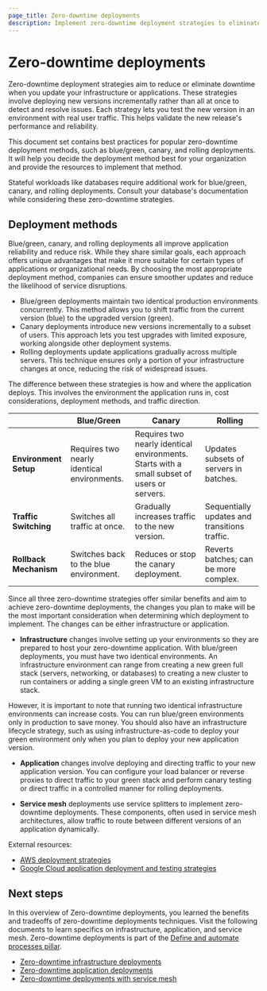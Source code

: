 ```yaml
---
page_title: Zero-downtime deployments
description: Implement zero-downtime deployment strategies to eliminate service disruption during updates and enable continuous delivery with minimal risk.
---
```


# Zero-downtime deployments

Zero-downtime deployment strategies aim to reduce or eliminate downtime when you update your infrastructure or applications. These strategies involve deploying new versions incrementally rather than all at once to detect and resolve issues. Each strategy lets you test the new version in an environment with real user traffic. This helps validate the new release's performance and reliability.

This document set contains best practices for popular zero-downtime deployment methods, such as blue/green, canary, and rolling deployments. It will help you decide the deployment method best for your organization and provide the resources to implement that method.

<Note>

Stateful workloads like databases require additional work for blue/green, canary, and rolling deployments. Consult your database's documentation while considering these zero-downtime strategies.

</Note>

## Deployment methods

Blue/green, canary, and rolling deployments all improve application reliability and reduce risk. While they share similar goals, each approach offers unique advantages that make it more suitable for certain types of applications or organizational needs. By choosing the most appropriate deployment method, companies can ensure smoother updates and reduce the likelihood of service disruptions.

- Blue/green deployments maintain two identical production environments concurrently. This method allows you to shift traffic from the current version (blue) to the upgraded version (green).
- Canary deployments introduce new versions incrementally to a subset of users. This approach lets you test upgrades with limited exposure, working alongside other deployment systems.
- Rolling deployments update applications gradually across multiple servers. This technique ensures only a portion of your infrastructure changes at once, reducing the risk of widespread issues.

The difference between these strategies is how and where the application deploys. This involves the environment the application runs in, cost considerations, deployment methods, and traffic direction.

|                       | Blue/Green                                      | Canary                                                                                      | Rolling                                         |
|-----------------------|-------------------------------------------------|---------------------------------------------------------------------------------------------|-------------------------------------------------|
| **Environment Setup** | Requires two nearly identical environments.     | Requires two nearly identical environments. Starts with a small subset of users or servers. | Updates subsets of servers in batches.          |
| **Traffic Switching** | Switches all traffic at once.                   | Gradually increases traffic to the new version.                                             | Sequentially updates and transitions traffic.   |
| **Rollback Mechanism**| Switches back to the blue environment.          | Reduces or stop the canary deployment.                                                      | Reverts batches; can be more complex.           |

Since all three zero-downtime strategies offer similar benefits and aim to achieve zero-downtime deployments, the changes you plan to make will be the most important consideration when determining which deployment to implement. The changes can be either infrastructure or application.

- **Infrastructure** changes involve setting up your environments so they are prepared to host your zero-downtime application. With blue/green deployments, you must have two identical environments. An infrastructure environment can range from creating a new green full stack (servers, networking, or databases) to creating a new cluster to run containers or adding a single green VM to an existing infrastructure stack.

 However, it is important to note that running two identical infrastructure environments can increase costs. You can run blue/green environments only in production to save money. You should also have an infrastructure lifecycle strategy, such as using infrastructure-as-code to deploy your green environment only when you plan to deploy your new application version.

- **Application** changes involve deploying and directing traffic to your new application version. You can configure your load balancer or reverse proxies to direct traffic to your green stack and perform canary testing or direct traffic in a controlled manner for rolling deployments.

- **Service mesh** deployments use service splitters to implement zero-downtime deployments. These components, often used in service mesh architectures, allow traffic to route between different versions of an application dynamically.

External resources:
- [AWS deployment strategies](https://docs.aws.amazon.com/whitepapers/latest/overview-deployment-options/deployment-strategies.html)
- [Google Cloud application deployment and testing strategies](https://cloud.google.com/architecture/application-deployment-and-testing-strategies)

## Next steps

In this overview of Zero-downtime deployments, you learned the benefits and tradeoffs of zero-downtime deployments techniques. Visit the following documents to learn specifics on infrastructure, application, and service mesh. Zero-downtime deployments is part of the [Define and automate processes pillar](/well-architected-framework/define-and-automate-processes).

- [Zero-downtime infrastructure deployments](/well-architected-framework/define-and-automate-processes/deploy/zero-downtime-deployments/infrastructure)
- [Zero-downtime application deployments](/well-architected-framework/define-and-automate-processes/deploy/zero-downtime-deployments/applications)
- [Zero-downtime deployments with service mesh](/well-architected-framework/define-and-automate-processes/deploy/zero-downtime-deployments/service-mesh)
